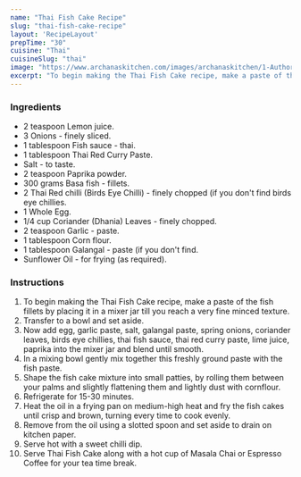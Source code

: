 ---
name: "Thai Fish Cake Recipe"
slug: "thai-fish-cake-recipe"
layout: 'RecipeLayout'
prepTime: "30"
cuisine: "Thai"
cuisineSlug: "thai"
image: "https://www.archanaskitchen.com/images/archanaskitchen/1-Author/maumita.paulghosh-gmail.com/Thai_Fish_Cake.jpg"
excerpt: "To begin making the Thai Fish Cake recipe, make a paste of the fish fillets by placing it in a mixer jar till you reach a very fine minced texture"
---

### Ingredients

- 2 teaspoon Lemon juice.
- 3 Onions - finely sliced.
- 1 tablespoon Fish sauce - thai.
- 1 tablespoon Thai Red Curry Paste.
- Salt - to taste.
- 2 teaspoon Paprika powder.
- 300 grams Basa fish - fillets.
- 2 Thai Red chilli (Birds Eye Chilli) - finely chopped (if you don't find birds eye chillies.
- 1 Whole Egg.
- 1/4 cup Coriander (Dhania) Leaves - finely chopped.
- 2 teaspoon Garlic - paste.
- 1 tablespoon Corn flour.
- 1 tablespoon Galangal - paste (if you don't find.
- Sunflower Oil - for frying (as required).

### Instructions

1. To begin making the Thai Fish Cake recipe, make a paste of the fish fillets by placing it in a mixer jar till you reach a very fine minced texture.
1. Transfer to a bowl and set aside.
1. Now add egg, garlic paste, salt, galangal paste, spring onions, coriander leaves, birds eye chillies, thai fish sauce, thai red curry paste, lime juice, paprika into the mixer jar and  blend until smooth.
1. In a mixing bowl gently mix together this freshly ground paste with the fish paste.
1. Shape the fish cake mixture into small patties, by rolling them between your palms and slightly flattening them and lightly dust with cornflour.
1. Refrigerate for 15-30 minutes.
1. Heat the oil in a frying pan on medium-high heat and fry the fish cakes until crisp and brown, turning every time to cook evenly.
1. Remove from the oil using a slotted spoon and set aside to drain on kitchen paper.
1. Serve hot with a sweet chilli dip.
1. Serve Thai Fish Cake along with a hot cup of Masala Chai or Espresso Coffee for your tea time break.
